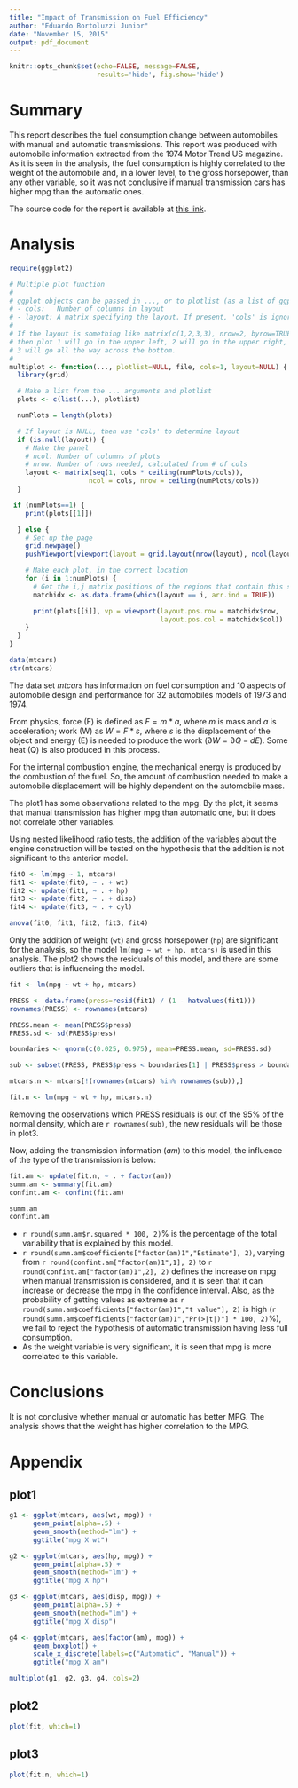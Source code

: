 ```yaml
---
title: "Impact of Transmission on Fuel Efficiency"
author: "Eduardo Bortoluzzi Junior"
date: "November 15, 2015"
output: pdf_document
---
```

```r
knitr::opts_chunk$set(echo=FALSE, message=FALSE, 
                      results='hide', fig.show='hide')
```

<!--
You work for Motor Trend, a magazine about the automobile industry. Looking at a 
data set of a collection of cars, they are interested in exploring the 
relationship between a set of variables and miles per gallon (MPG) (outcome). 
They are particularly interested in the following two questions:

* "Is an automatic or manual transmission better for MPG"
* "Quantify the MPG difference between automatic and manual transmissions"

Take the mtcars data set and write up an analysis to answer their question using 
regression models and exploratory data analyses.

* Did the student interpret the coefficients correctly?
* Did the student do some exploratory data analyses?
* Did the student fit multiple models and detail their strategy for model 
  selection?
* Did the student answer the questions of interest or detail why the question(s) 
  is (are) not answerable?
* Did the student do a residual plot and some diagnostics?
* Did the student quantify the uncertainty in their conclusions and/or perform 
  an inference correctly?
* Was the report brief (about 2 pages long) for the main body of the report and 
  no longer than 5 with supporting appendix of figures?
* Did the report include an executive summary?
* Was the report done in Rmd (knitr)?

-->

# Summary

This report describes the fuel consumption change between automobiles with manual
and automatic transmissions. This report was produced with automobile 
information extracted from the 1974 Motor Trend US magazine. As it is seen in 
the analysis, the fuel consumption is highly correlated to the weight of the
automobile and, in a lower level, to the gross horsepower, than any other
variable, so it was not conclusive if manual transmission cars has higher mpg
than the automatic ones.

The source code for the report is available at 
[this link][source].

[source]: https://github.com/sombrabr/regmods_courseproject/blob/master/transmissionmpg.Rmd

# Analysis

```r
require(ggplot2)
```

```r
# Multiple plot function
#
# ggplot objects can be passed in ..., or to plotlist (as a list of ggplot objects)
# - cols:   Number of columns in layout
# - layout: A matrix specifying the layout. If present, 'cols' is ignored.
#
# If the layout is something like matrix(c(1,2,3,3), nrow=2, byrow=TRUE),
# then plot 1 will go in the upper left, 2 will go in the upper right, and
# 3 will go all the way across the bottom.
#
multiplot <- function(..., plotlist=NULL, file, cols=1, layout=NULL) {
  library(grid)

  # Make a list from the ... arguments and plotlist
  plots <- c(list(...), plotlist)

  numPlots = length(plots)

  # If layout is NULL, then use 'cols' to determine layout
  if (is.null(layout)) {
    # Make the panel
    # ncol: Number of columns of plots
    # nrow: Number of rows needed, calculated from # of cols
    layout <- matrix(seq(1, cols * ceiling(numPlots/cols)),
                    ncol = cols, nrow = ceiling(numPlots/cols))
  }

 if (numPlots==1) {
    print(plots[[1]])

  } else {
    # Set up the page
    grid.newpage()
    pushViewport(viewport(layout = grid.layout(nrow(layout), ncol(layout))))

    # Make each plot, in the correct location
    for (i in 1:numPlots) {
      # Get the i,j matrix positions of the regions that contain this subplot
      matchidx <- as.data.frame(which(layout == i, arr.ind = TRUE))

      print(plots[[i]], vp = viewport(layout.pos.row = matchidx$row,
                                      layout.pos.col = matchidx$col))
    }
  }
}
```


```r
data(mtcars)
str(mtcars)
```

The data set *mtcars* has information on fuel consumption and 10 aspects of
automobile design and performance for 32 automobiles models of 1973 and 1974.

From physics, force (F) is defined as $F = m * a$, where *m* is mass and *a* is
acceleration; work (W) as $W = F * s$, where *s* is the displacement of the
object and energy (E) is needed to produce the work
($\partial W = \partial Q - dE$). Some heat (Q) is also produced in this
process.

For the internal combustion engine, the mechanical energy is produced by the
combustion of the fuel. So, the amount of combustion needed to make a automobile
displacement will be highly dependent on the automobile mass.

The plot1 has some observations related to the mpg. By the plot, it seems that
manual transmission has higher mpg than automatic one, but it does not correlate
other variables.

Using nested likelihood ratio tests, the addition of the variables about the 
engine construction will be tested on the hypothesis that the addition is not
significant to the anterior model.

```r
fit0 <- lm(mpg ~ 1, mtcars)
fit1 <- update(fit0, ~ . + wt)
fit2 <- update(fit1, ~ . + hp)
fit3 <- update(fit2, ~ . + disp)
fit4 <- update(fit3, ~ . + cyl)

anova(fit0, fit1, fit2, fit3, fit4)
```

Only the addition of weight (`wt`) and gross horsepower (`hp`) are significant 
for the analysis, so the model `lm(mpg ~ wt + hp, mtcars)` is used in this
analysis. The plot2 shows the residuals of this model, and there are some
outliers that is influencing the model.

```r
fit <- lm(mpg ~ wt + hp, mtcars)

PRESS <- data.frame(press=resid(fit1) / (1 - hatvalues(fit1)))
rownames(PRESS) <- rownames(mtcars)

PRESS.mean <- mean(PRESS$press)
PRESS.sd <- sd(PRESS$press)

boundaries <- qnorm(c(0.025, 0.975), mean=PRESS.mean, sd=PRESS.sd)

sub <- subset(PRESS, PRESS$press < boundaries[1] | PRESS$press > boundaries[2])

mtcars.n <- mtcars[!(rownames(mtcars) %in% rownames(sub)),]

fit.n <- lm(mpg ~ wt + hp, mtcars.n)
```

Removing the observations which PRESS residuals is out of the 95% of the normal
density, which are `r rownames(sub)`, the new residuals will be those in plot3.

Now, adding the transmission information (*am*) to this model, the influence of
the type of the transmission is below:

```r
fit.am <- update(fit.n, ~ . + factor(am))
summ.am <- summary(fit.am)
confint.am <- confint(fit.am)

summ.am
confint.am
```

* `r round(summ.am$r.squared * 100, 2)`% is the percentage of the total 
  variability that is explained by this model.
* `r round(summ.am$coefficients["factor(am)1","Estimate"], 2)`, varying from 
  `r round(confint.am["factor(am)1",1], 2)` to 
  `r round(confint.am["factor(am)1",2], 2)` defines the increase on mpg when 
  manual transmission is considered, and it is seen that
  it can increase or decrease the mpg in the confidence interval. Also, as the
  probability of getting values as extreme as 
  `r round(summ.am$coefficients["factor(am)1","t value"], 2)` is high 
  (`r round(summ.am$coefficients["factor(am)1","Pr(>|t|)"] * 100, 2)`%), we fail 
  to reject the hypothesis of automatic transmission having less full 
  consumption.
* As the weight variable is very significant, it is seen that mpg is more
  correlated to this variable.
  
# Conclusions

It is not conclusive whether manual or automatic has better MPG. The analysis
shows that the weight has higher correlation to the MPG.
  

# Appendix

## plot1
```r
g1 <- ggplot(mtcars, aes(wt, mpg)) +
      geom_point(alpha=.5) +
      geom_smooth(method="lm") +
      ggtitle("mpg X wt")

g2 <- ggplot(mtcars, aes(hp, mpg)) +
      geom_point(alpha=.5) +
      geom_smooth(method="lm") +
      ggtitle("mpg X hp")

g3 <- ggplot(mtcars, aes(disp, mpg)) +
      geom_point(alpha=.5) +
      geom_smooth(method="lm") +
      ggtitle("mpg X disp")

g4 <- ggplot(mtcars, aes(factor(am), mpg)) +
      geom_boxplot() +
      scale_x_discrete(labels=c("Automatic", "Manual")) +
      ggtitle("mpg X am")

multiplot(g1, g2, g3, g4, cols=2)
```


## plot2
```r
plot(fit, which=1)
```

## plot3
```r
plot(fit.n, which=1)
```

